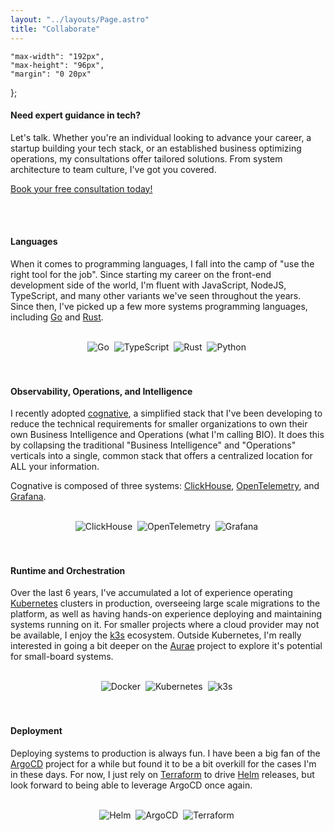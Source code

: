 ```yaml
---
layout: "../layouts/Page.astro"
title: "Collaborate"
---
```


    "max-width": "192px",
    "max-height": "96px",
    "margin": "0 20px"
};

#### Need expert guidance in tech?

Let's talk. Whether you're an individual looking to advance your career, a startup building your tech stack, or an
established business optimizing operations, my consultations offer tailored solutions. From system architecture to team
culture, I've got you covered.

[Book your free consultation today!](https://cal.com/msmyajaye/initial-consultation)

<br/>
<br/>

#### Languages

[Go]: https://go.dev
[Rust]: https://rust-lang.org

When it comes to programming languages, I fall into the camp of "use the right tool for the job". Since starting my
career on the front-end development side of the world, I'm fluent with JavaScript, NodeJS, TypeScript, and many other
variants we've seen throughout the years. Since then, I've picked up a few more systems programming languages, including
[Go][] and [Rust][].

<br/>
<div align="center">
    <img style={dimensions} alt="Go" title="Go" src="https://cdn.jsdelivr.net/gh/devicons/devicon@latest/icons/go/go-original-wordmark.svg" />&nbsp;
    <img style={dimensions} alt="TypeScript" title="TypeScript" src="https://cdn.jsdelivr.net/gh/devicons/devicon@latest/icons/typescript/typescript-original.svg" />&nbsp;
    <img style={dimensions} alt="Rust" title="Rust" src="https://cdn.jsdelivr.net/gh/devicons/devicon@latest/icons/rust/rust-original.svg" />&nbsp;
    <img style={dimensions} alt="Python" title="Python" src="https://cdn.jsdelivr.net/gh/devicons/devicon@latest/icons/python/python-original.svg" />&nbsp;
</div>
<br/>
<br/>

#### Observability, Operations, and Intelligence

[cognative]: https://github.com/mjpitz/cognative
[ClickHouse]: https://clickhouse.com
[OpenTelemetry]: https://opentelemetry.io
[Grafana]: https://grafana.com

I recently adopted [cognative][], a simplified stack that I've been developing to reduce the technical requirements for
smaller organizations to own their own Business Intelligence and Operations (what I'm calling BIO). It does this by
collapsing the traditional "Business Intelligence" and "Operations" verticals into a single, common stack that offers a
centralized location for ALL your information.

Cognative is composed of three systems: [ClickHouse][], [OpenTelemetry][], and [Grafana][].

<br/>
<div align="center">
    <img style={dimensions} alt="ClickHouse" title="ClickHouse" src="https://www.percona.com/blog/wp-content/uploads/2017/10/ClickHouse-MySQL.png" />&nbsp;
    <img style={dimensions} alt="OpenTelemetry" title="OpenTelemetry" src="https://cdn.jsdelivr.net/gh/devicons/devicon@latest/icons/opentelemetry/opentelemetry-original.svg" />&nbsp;
    <img style={dimensions} alt="Grafana" title="Grafana" src="https://cdn.jsdelivr.net/gh/devicons/devicon@latest/icons/grafana/grafana-original.svg" />&nbsp;
</div>
<br/>
<br/>

#### Runtime and Orchestration

[Kubernetes]: https://kubernetes.io
[k3s]: https://k3s.io
[Aurae]: https://github.com/aurae-runtime/aurae

Over the last 6 years, I've accumulated a lot of experience operating [Kubernetes][] clusters in production, overseeing
large scale migrations to the platform, as well as having hands-on experience deploying and maintaining systems running
on it. For smaller projects where a cloud provider may not be available, I enjoy the [k3s][] ecosystem. Outside
Kubernetes, I'm really interested in going a bit deeper on the [Aurae][] project to explore it's potential for
small-board systems.

<br/>
<div align="center">
    <img style={dimensions} alt="Docker" title="Docker" src="https://cdn.jsdelivr.net/gh/devicons/devicon@latest/icons/docker/docker-original.svg" />&nbsp;
    <img style={dimensions} alt="Kubernetes" title="Kubernetes" src="https://cdn.jsdelivr.net/gh/devicons/devicon@latest/icons/kubernetes/kubernetes-plain.svg" />&nbsp;
    <img style={dimensions} alt="k3s" title="k3s" src="https://cdn.jsdelivr.net/gh/devicons/devicon@latest/icons/k3s/k3s-original.svg" />&nbsp;
</div>
<br/>
<br/>

#### Deployment

[ArgoCD]: https://argo-cd.readthedocs.io/en/stable/
[Terraform]: https://terraform.io
[Helm]: https://helm.sh

Deploying systems to production is always fun. I have been a big fan of the [ArgoCD][] project for a while but found it
to be a bit overkill for the cases I'm in these days. For now, I just rely on [Terraform][] to drive [Helm][] releases,
but look forward to being able to leverage ArgoCD once again.

<br/>
<div align="center">
    <img style={dimensions} alt="Helm" title="Helm" src="https://cdn.jsdelivr.net/gh/devicons/devicon@latest/icons/helm/helm-original.svg" />&nbsp;
    <img style={dimensions} alt="ArgoCD" title="ArgoCD" src="https://cdn.jsdelivr.net/gh/devicons/devicon@latest/icons/argocd/argocd-original.svg" />&nbsp;
    <img style={dimensions} alt="Terraform" title="Terraform" src="https://cdn.jsdelivr.net/gh/devicons/devicon@latest/icons/terraform/terraform-original.svg" />&nbsp;
</div>
<br/>
<br/>

